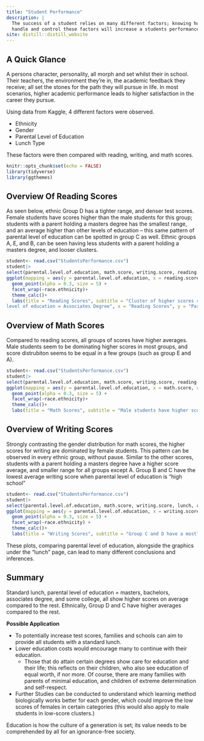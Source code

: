 ```yaml
---
title: "Student Performance"
description: |
  The success of a student relies on many different factors; knowing how to 
  handle and control these factors will increase a students performance.
site: distill::distill_website
---
```

## A Quick Glance 

A persons character, personality, all morph and set whilst their in school. Their teachers, the environment they're in, the academic feedback they receive; all set the stones for the path they will pursue in life. In most scenarios, higher academic performance leads to higher satisfaction in the career they pursue.  

Using data from Kaggle, 4 different factors were observed. 

* Ethnicity 
* Gender 
* Parental Level of Education 
* Lunch Type 

These factors were then compared with reading, writing, and math scores. 
 
```r
knitr::opts_chunk$set(echo = FALSE)
library(tidyverse)
library(ggthemes)
```

## Overview Of Reading Scores

As seen below, ethnic Group D has a tighter range, and denser test scores. Female students have scores higher than the male students for this group; students with a parent holding a masters degree has the smallest range, and an average higher than other levels of education -- this same pattern of parental level of education can be spotted in group C as well. Ethnic groups A, E, and B, can be seen having less students with a parent holding a masters degree, and looser clusters. 

```r
student<- read.csv("StudentsPerformance.csv")
student|> 
select(parental.level.of.education, math.score, writing.score, reading.score, gender, race.ethnicity)|> 
ggplot(mapping = aes(y = parental.level.of.education, x = reading.score, color = gender))+
  geom_point(alpha = 0.3, size = 5) + 
  facet_wrap(~race.ethnicity)+ 
  theme_calc()+
  labs(title = "Reading Scores", subtitle = "Cluster of higher scores can be observed for all race groups with a parental 
level of education = Associates Degree", x = "Reading Scores", y = "Parental Level of Education", caption = "Kaggle: JAKKI SESHAPANPU 2018")

```
## Overview of Math Scores 

Compared to reading scores, all groups of scores have higher averages. Male students seem to be dominating higher scores in most groups, and score distrubiton seems to be equal in a few groups (such as group E and A).

```r
student<- read.csv("StudentsPerformance.csv")
student|> 
select(parental.level.of.education, math.score, writing.score, reading.score, gender, race.ethnicity)|> 
ggplot(mapping = aes(y = parental.level.of.education, x = math.score, color = gender))+
  geom_point(alpha = 0.3, size = 5) + 
  facet_wrap(~race.ethnicity)+ 
  theme_calc()+
  labs(title = "Math Scores", subtitle = "Male students have higher scores.", x = "Math Scores", y = "Parental Level of Education", caption = "Kaggle: JAKKI SESHAPANPU 2018")
```
## Overview of Writing Scores 

Strongly contrasting the gender distribution for math scores, the higher scores for writing are dominated by female students. This pattern can be observed in every ethnic group, without pause. Similar to the other scores, students with a parent holding a masters degree have a higher score average, and smaller range for all groups except A. Group B and C have the lowest average writing score when parental level of education is "high school" 

```r
student<- read.csv("StudentsPerformance.csv")
student|> 
select(parental.level.of.education, math.score, writing.score, lunch, reading.score, gender, race.ethnicity)|> 
ggplot(mapping = aes(y = parental.level.of.education, x = writing.score, color = gender))+
  geom_point(alpha = 0.3, size = 5) + 
  facet_wrap(~race.ethnicity) +
  theme_calc()+
  labs(title = "Writing Scores", subtitle = "Group C and D have a mostly tight range, whereas many outliers are noticable in other ethnic groups.", x = "Writing Scores", y = "Parental Level of Education", caption = "Kaggle: JAKKI SESHAPANPU 2018")
```
These plots, comparing parental level of education, alongside the graphics under the "lunch" page, can lead to many different conclusions and inferences. 

## Summary 

Standard lunch, parental level of education = masters, bachelors, associates degree, and some college, all show higher scores on average compared to the rest. Ethnically, Group D and C have higher averages compared to the rest. 

**Possible Application**

* To potentially increase test scores, families and schools can aim to provide all students with a standard lunch. 
* Lower education costs would encourage many to continue with their education. 
  + Those that do attain certain degrees show care for education and their life; this reflects on their children, who also see education of equal worth, if nor more. Of course, there are many families with parents of minimal education, and children of extreme determination and self-respect. 
* Further Studies can be conducted to understand which learning method biologically works better for each gender, which could improve the low scores of females in certain categories (this would also apply to male students in low-score clusters.)

Education is how the culture of a generation is set; its value needs to be comprehended by all for an ignorance-free society. 
